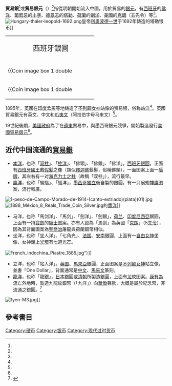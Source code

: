 '''貿易銀'''<ref name="鄭寶鴻2012"/>或'''貿易銀元'''（{{lang-en|trade dollars}}）<ref name="Allen2009"/>指從明朝開始流入中國，用於貿易的[[銀元|銀元]]，有[[西班牙|西班牙]]的[[佛洋|佛洋]]、[[葡萄牙|葡萄牙]]的[[十字銀元|十字]]、[[德意志|德意志]]的[[塔勒|塔勒]]、[[荷蘭|荷蘭]]的[[劍洋|劍洋]]、[[美國|美國]]的[[克朗|克朗]]（五先令）等<ref name="鄭寶鴻2012"/>。
[[File:Hungary-thaler-leopold-1692.png|thumb]]皇帝[[利奥波德一世_(神圣罗马帝国)|利奥波德一世]]于1692年铸造的塔勒银币]]
{| align="right"
|-
|style="text-align: center; font-size: 139%; line-height: 1.2em; width:250px; padding-left: 0.75em;"| 西班牙銀圓<br/>
|-
|{{Coin image box 1 double
| header = 1739年[[腓力五世_(西班牙)|腓力五世]]時的西班牙銀圓
| image = Image:Philip V Coin silver, 8 Reales Mexico.jpg
| caption_left = '''正面'''<br/><small>''VTRAQVE VNUM M[EXICANUS] 1739''<br/>"合二为一，墨西哥城造币厂花押, 1739"<br/> 正中为由标有“大海之外，还有领土”字句的[[海格力斯之柱|海格力斯之柱]]拱卫的世界地图。</small>
| caption_right = '''反面'''<br/><small>''PHILIP[PUS] V D[EI] G[RATIA] HISPAN[IARUM] ET IND[IARUM] REX''<br/>"[[託上帝洪福|託上帝洪福]]，腓力五世，西班牙暨印度之王"。正中为西班牙国徽，辅以面值与铸造师名称缩写。</small>
| width = 250
| position = right
| margin = 0
}}
|-
|{{Coin image box 1 double
| header = 1821年[[斐迪南七世_(西班牙)|斐迪南七世]]時的西班牙銀圓
| image = Image:Ferdinand VII Coin.jpg
| caption_left = '''正面'''<br><small>''FERDIN[ANDUS] VII DEI GRATIA 1821''"託上帝洪福，斐迪南七世，1821." 配以斐迪南七世右侧桂冠戎装像.
| caption_right = '''反面'''<br><small>''HISPAN[IARUM] ET IND[IARUM] REX M[EXICANUS] 8 R[EALES] I I''"西班牙暨印度之王, 墨西哥城造币厂花押, 8里亚尔及铸造师名称缩写." 正中为由标有“大海之外，还有领土”字句的[[海格力斯之柱|海格力斯之柱]]拱卫的西班牙国徽.</small>
| width = 250
| position = right
| margin = 0
}}
|}
1895年，[[英國|英國]]在[[印度|印度]][[孟买|孟买]]等地铸造了[[不列颠女神|不列颠女神]]站像的贸易银，俗称[[站洋|站洋]]<ref name="中国銭币博物馆2005"/>。英國貿易銀元有英文、中文和[[爪夷文|爪夷文]]（阿拉伯字母马来文）<ref name="Allen2009"/>。

19世紀後期，[[美國政府|美國政府]]為了在[[遠東|遠東]]貿易中，與墨西哥銀元競爭，開始製造發行[[美國貿易銀元|美國貿易銀元]]<ref name="Allen2009"/>。

==近代中国流通的[[貿易銀|貿易銀]]==
*[[本洋|本洋]]，也称「[[双柱|双柱]]」、「[[柱洋|柱洋]]」、「佛頭」、「佛銀」、「佛洋」，[[西班牙銀圓|西班牙銀圓]]，正面有[[西班牙國王|西班牙國王]]戴[[假髮|假髮]]之像（類似[[釋迦佛|釋迦佛]]髮髻，俗稱佛頭），一面图案上面一[[盾牌|盾牌]]，其左右有一对[[海克力士之柱|海克力士之柱]]（故稱「双柱」），流行最早。
*[[鹰洋|鹰洋]]，也称「蝙蝠」、「蝠洋」，[[墨西哥獨立|墨西哥獨立]]後自製的銀圓，有一只展翅雄[[鹰|鹰]]图案，流行較廣。
[[File:1-peso-de-Campo-Morado-de-1914-(canto-estriado)(plata)(01).jpg|thumb]]
[[File:1888_México_8_Reals_Trade_Coin_Silver.jpg|thumb]]的[[鹰洋|鹰洋]]]]
*马洋，也称「馬剑洋」、「馬剑」、「劍洋」、「劍銀」，[[荷兰|荷兰]]、[[印度尼西亞|印度尼西亞]]銀圓，上面有一持[[寶劍|寶劍]]的[[騎士|騎士]]图案。亦有人認為「馬剑」為英國「[[克朗|克朗]]」（5[[先令|先令]]），因為其背面圖案為[[聖喬治|聖喬治]]屠龍與荷蘭銀幣相似。
*坐洋，也称「坐人洋」、「七角光」、[[法国|法国]]、[[越南|安南]]銀圓，上面有一[[自由女神|自由女神]]坐像，女神頭上[[光環|光環]]有七道光芒。
[[File:French_Indochina_Piastre_1885.jpg|thumb]]”）]]
*立洋，也称「站人洋」。[[英国|英国]]、[[馬來亞|馬來亞]]銀圓，正面图案是[[不列颠女神|不列颠女神]]站立像，並書「One Dollar」，背面通常是[[中文|中文]]、[[馬來文|馬來文]]篆刻。
*[[龍洋|龍洋]]，也称「龍銀」，[[日本|日本]]銀圓或[[清朝|清朝]]所製造銀圓，上面有[[龙|龙]]紋图案。[[康有為|康有為]]流亡外地時，製造九龍紋銀幣（「九洋」）向[[華僑|華僑]]募款，大概是屬於紀念幣，非流通之銀圓。<ref>{{Cite web |url=https://new.qq.com/rain/a/20200528A0AV8V00 |title=康有为在瑞典买下的小岛价值几何？相当于四之一个诺贝尔奖，真壕 |access-date=2021-09-30 |archive-date=2021-09-30 |archive-url=https://web.archive.org/web/20210930040915/https://new.qq.com/rain/a/20200528A0AV8V00 |dead-url=no }}</ref>
[[File:1yen-M3.jpg|thumb]]]]

==參考書目==
{{reflist|2|refs=
<ref name="Allen2009">{{cite book|author=Larry Allen|title=The Encyclopedia of Money|url=http://books.google.com/books?id=X4kgDkYxGrcC&pg=PA70|year=2009|publisher=ABC-CLIO|language=en|isbn=978-1-59884-251-7|page=70|quote=In 1895, the United Kingdom, itself on the gold standard, began issuing silver dollars, called "trade dollars," specifically for trade with the Far East. British trade dollars bore inscriptions in English, Chinese, and Malay-Arabic. Briefly during the latter 19th century, the United States issued a special trade dollar designed specifically to compete with the Mexican dollar in Far Eastern trade. The Chinese called these various silver dollars yuan, meaning "round things," and yuan became the standard monetary unit in China and modern Taiwan.}}</ref>
<ref name="鄭寶鴻2012">{{cite book|author=鄭寶鴻|title=圖片香港貨幣|url=http://books.google.com/books?id=c-1tBgAAQBAJ&pg=PT40|date=1 August 2012|publisher=三聯書店(香港)有限公司|language=zh-hk|isbn=978-962-04-3278-1|page=40|quote=外國銀元（即貿易銀）於明朝時已開始流入中國。...由於中國人不喜歡洋貨，外國人不能用以物易物的方式交，只能用銀元來購買中國的絲、茶葉和瓷器等等。  當時的外國銀元有葡萄牙的十字銀元、日耳曼帝國的塔勒、荷蘭的馬劍幤、美國的五先令、美國的銀元以及西班牙的「本洋」等。}}</ref>
<ref name="中国銭币博物馆2005">{{cite book|author=中国銭币博物馆|title=中国銭币|url=http://books.google.com/books?id=gaMyAQAAIAAJ|year=2005|publisher=中国金融出版社|language=zh-cn|page=35|quote=英国于 1895 年在印度孟买等地铸造了不列颠尼亚女神站像的贸易银元,俗称“站洋” ,流入中国甚多}}</ref>
}}

[[Category:硬币|Category:硬币]]
[[Category:银币|Category:银币]]
[[Category:现代过时货币|Category:现代过时货币]]